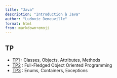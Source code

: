 ```yaml
---
title: "Java"
description: "Introduction à Java"
author: "Ludovic Deneuville"
format: html
from: markdown+emoji
---
```



## TP

- [TP1](doc/tp/tp1.qmd) : Classes, Objects, Attributes, Methods
- [TP2](doc/tp/tp2.qmd) : Full-Fledged Object Oriented Programming
- [TP3](doc/tp/tp3.qmd)  : Enums, Containers, Exceptions